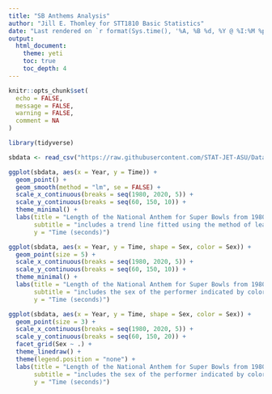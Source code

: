 ```yaml
---
title: "SB Anthems Analysis"
author: "Jill E. Thomley for STT1810 Basic Statistics"
date: "Last rendered on `r format(Sys.time(), '%A, %B %d, %Y @ %I:%M %p')`"
output: 
  html_document: 
    theme: yeti
    toc: true
    toc_depth: 4
---
```


```r
knitr::opts_chunk$set(
  echo = FALSE,
  message = FALSE,
  warning = FALSE,
  comment = NA
)
```

```r
library(tidyverse)
```

```r
sbdata <- read_csv("https://raw.githubusercontent.com/STAT-JET-ASU/Datasets/master/Other/SBAnthems.csv")
```

```r
ggplot(sbdata, aes(x = Year, y = Time)) +
  geom_point() +
  geom_smooth(method = "lm", se = FALSE) +
  scale_x_continuous(breaks = seq(1980, 2020, 5)) +
  scale_y_continuous(breaks = seq(60, 150, 10)) +
  theme_minimal() +
  labs(title = "Length of the National Anthem for Super Bowls from 1980 to 2022",
       subtitle = "includes a trend line fitted using the method of least squares",
       y = "Time (seconds)")
```

```r
ggplot(sbdata, aes(x = Year, y = Time, shape = Sex, color = Sex)) +
  geom_point(size = 5) +
  scale_x_continuous(breaks = seq(1980, 2020, 5)) +
  scale_y_continuous(breaks = seq(60, 150, 10)) +
  theme_minimal() +
  labs(title = "Length of the National Anthem for Super Bowls from 1980 to 2022",
       subtitle = "includes the sex of the performer indicated by color and shape",
       y = "Time (seconds)")
```

```r
ggplot(sbdata, aes(x = Year, y = Time, shape = Sex, color = Sex)) +
  geom_point(size = 3) +
  scale_x_continuous(breaks = seq(1980, 2020, 5)) +
  scale_y_continuous(breaks = seq(60, 150, 20)) +
  facet_grid(Sex ~ .) +
  theme_linedraw() +
  theme(legend.position = "none") +
  labs(title = "Length of the National Anthem for Super Bowls from 1980 to 2022",
       subtitle = "includes the sex of the performer indicated by color and shape",
       y = "Time (seconds)")
```